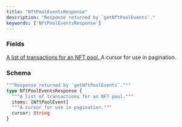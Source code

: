 ```yaml
---
title: "NftPoolEventsResponse"
description: "Response returned by `getNftPoolEvents`."
keywords: ['NftPoolEventsResponse']
---
```


### Fields

<a href="/api-reference/types/nftpoolevent">
  <ResponseField name="items" type="[NftPoolEvent]">
    A list of transactions for an NFT pool.
  </ResponseField>
</a>

<ResponseField name="cursor" type="String">
  A cursor for use in pagination.
</ResponseField>

### Schema


```graphql 
"""Response returned by `getNftPoolEvents`."""
type NftPoolEventsResponse {
  """A list of transactions for an NFT pool."""
  items: [NftPoolEvent]
  """A cursor for use in pagination."""
  cursor: String
}
```
